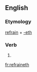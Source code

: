 ==English==

===Etymology===
[[refrain]] + [[-eth]]

===Verb===
{{en-verb form}}

# {{archaic third-person singular of|refrain}}

[[fr:refraineth]]
